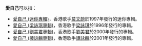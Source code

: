 '''愛自己'''可以指：
* [[愛自己_(迷你專輯)|愛自己 (迷你專輯)]]，香港歌手[[莫文蔚|莫文蔚]]於1997年發行的迷你專輯。
* [[愛自己_(梁詠琪專輯)|愛自己 (梁詠琪專輯)]]，香港歌手[[梁詠琪|梁詠琪]]於1996年發行的專輯。
* [[愛自己_(劉美君專輯)|愛自己 (劉美君專輯)]]，香港歌手[[劉美君|劉美君]]於2000年發行的專輯。
* [[愛自己_(譚詠麟專輯)|愛自己 (譚詠麟專輯)]]，香港歌手[[譚詠麟|譚詠麟]]於2001年發行的專輯。

{{disambig|Cat=三字作品消歧义}}